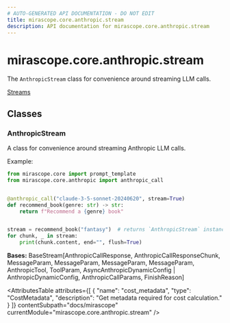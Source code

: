 ```yaml
---
# AUTO-GENERATED API DOCUMENTATION - DO NOT EDIT
title: mirascope.core.anthropic.stream
description: API documentation for mirascope.core.anthropic.stream
---
```


# mirascope.core.anthropic.stream

<ApiType type="Module" />

The `AnthropicStream` class for convenience around streaming LLM calls.

<Info title="Usage">

[Streams](/docs/mirascope/learn/streams)

</Info>

## Classes

### AnthropicStream

<ApiType type="Class" />

A class for convenience around streaming Anthropic LLM calls.

Example:

```python
from mirascope.core import prompt_template
from mirascope.core.anthropic import anthropic_call


@anthropic_call("claude-3-5-sonnet-20240620", stream=True)
def recommend_book(genre: str) -> str:
    return f"Recommend a {genre} book"


stream = recommend_book("fantasy")  # returns `AnthropicStream` instance
for chunk, _ in stream:
    print(chunk.content, end="", flush=True)
```

**Bases:** BaseStream[AnthropicCallResponse, AnthropicCallResponseChunk, MessageParam, MessageParam, MessageParam, MessageParam, AnthropicTool, ToolParam, AsyncAnthropicDynamicConfig | AnthropicDynamicConfig, AnthropicCallParams, FinishReason]

<AttributesTable
  attributes={[
  {
    "name": "cost_metadata",
    "type": "CostMetadata",
    "description": "Get metadata required for cost calculation."
  }
]}
  contentSubpath="docs/mirascope"
  currentModule="mirascope.core.anthropic.stream"
/>



